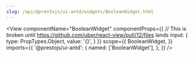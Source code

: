 ```yaml
---
slug: /api/@prestojs/ui-antd/widgets/BooleanWidget.html
---
```



<View
    componentName="BooleanWidget"
    componentProps={{
        // This is broken until https://github.com/uber/react-view/pull/12/files lands
        input: {
            type: PropTypes.Object,
            value: '{}',
        }
    }}
    scope={{
        BooleanWidget,
    }}
    imports={{
        '@prestojs/ui-antd': {
            named: ['BooleanWidget'],
        },
    }}
/>


